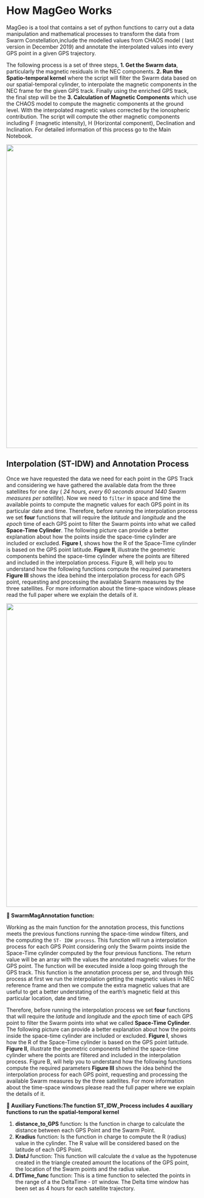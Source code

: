 # How MagGeo Works {.unnumbered}

MagGeo is a tool that contains a set of python functions to carry out a data manipulation and mathematical processes to transform the data from Swarm Constellation,include the modelled values from CHAOS model ( last version in December 2019) and annotate the interpolated values into every GPS point in a given GPS trajectory.

The following process is a set of three steps, **1. Get the Swarm data**, particularly the magnetic residuals in the NEC components. **2. Run the Spatio-temporal kernel** where the script will filter the Swarm data based on our spatial-temporal cylinder, to interpolate the magnetic components in the NEC frame for the given GPS track. Finally using the enriched GPS track, the final step will be the **3. Calculation of Magnetic Components** which use the CHAOS model to compute the magnetic components at the ground level. With the interpolated magnetic values corrected by the ionospheric contribution. The script will compute the other magnetic components including F (magnetic intensity), H (Horizontal component), Declination and Inclination. For detailed information of this process go to the Main Notebook.

```{=html}
<img src="./images/Workflow21042021.png"
 width="800">
```

## Interpolation (ST-IDW) and Annotation Process

Once we have requested the data we need for each point in the GPS Track and considering we have gathered the available data from the three satellites for one day ( *24 hours, every 60 seconds around 1440 Swarm measures per satellite*). Now we need to `filter` in space and time the available points to compute the magnetic values for each GPS point in its particular date and time. Therefore, before running the interpolation process we set **four** functions that will require the *latitude* and *longitude* and the *epoch* time of each GPS point to filter the Swarm points into what we called **Space-Time Cylinder**. The following picture can provide a better explanation about how the points inside the space-time cylinder are included or excluded. **Figure I**, shows how the R of the Space-Time cylinder is based on the GPS point latitude. **Figure II**, illustrate the geometric components behind the space-time cylinder where the points are filtered and included in the interpolation process. Figure B, will help you to understand how the following functions compute the required parameters **Figure III** shows the idea behind the interpolation process for each GPS point, requesting and processing the available Swarm measures by the three satellites. For more information about the time-space windows please read the full paper where we explain the details of it.

<img src="./images/ST-IDWGitHub.png" width="800"/>

::: {.alert .alert-info role="alert"}
<strong>📘 SwarmMagAnnotation function:</strong>

Working as the main function for the annotation process, this functions meets the previous functions running the space-time window filters, and the computing the <code>ST- IDW process</code>. This function will run a interpolation process for each GPS Point considering only the Swarm points inside the Space-Time cylinder computed by the four previous functions. The return value will be an array with the values the annotated magnetic values for the GPS point. The function will be executed inside a loop going through the GPS track. This function is the annotation process per se, and through this process at first we run the interpolation getting the magnetic values in NEC reference frame and then we compute the extra magnetic values that are useful to get a better understating of the earth's magnetic field at this particular location, date and time.
:::

Therefore, before running the interpolation process we set **four** functions that will require the *latitude* and *longitude* and the *epoch* time of each GPS point to filter the Swarm points into what we called **Space-Time Cylinder**. The following picture can provide a better explanation about how the points inside the space-time cylinder are included or excluded. **Figure I**, shows how the R of the Space-Time cylinder is based on the GPS point latitude. **Figure II**, illustrate the geometric components behind the space-time cylinder where the points are filtered and included in the interpolation process. Figure B, will help you to understand how the following functions compute the required parameters **Figure III** shows the idea behind the interpolation process for each GPS point, requesting and processing the available Swarm measures by the three satellites. For more information about the time-space windows please read the full paper where we explain the details of it.

::: {.callout-note }

<strong>📘 Auxiliary Functions:The function ST_IDW_Process includes 4 auxiliary functions to run the spatial-temporal kernel</strong>

<ol>

<li><strong>distance_to_GPS</strong> function: Is the function in charge to calculate the distance between each GPS Point and the Swarm Point.</li>

<li><strong>Kradius</strong> function: Is the function in charge to compute the R (radius) value in the cylinder. The R value will be considered based on the latitude of each GPS Point.</li>

<li><strong>DistJ</strong> function: This function will calculate the <code>d</code> value as the hypotenuse created in the triangle created amount the locations of the GPS point, the location of the Swarm points and the radius value.</li>

<li><strong>DfTime_func</strong> function: This is a time function to selected the points in the range of a the DeltaTime - <code>DT</code> window. The Delta time window has been set as 4 hours for each satellite trajectory.</li>

</ol>
:::